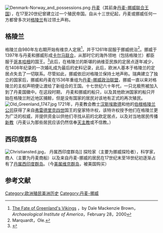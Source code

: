 [[File:Denmark-Norway_and_possessions.png|left]]
[[丹麦|丹麦]]（其前身[[丹麥-挪威|丹麦-挪威联合王国]]），在17至20世纪曾建立过一个殖民帝国。自从十三世纪起，丹麦或挪威任何一方都曾多次对[[格陵兰|格陵兰]]有过领土声称。

== 格陵兰 ==
格陵兰自980年左右期开始有维京人定居<ref>[http://www.archaeology.org/online/features/greenland/ The Fate of Greenland's Vikings] {{Wayback|url=http://www.archaeology.org/online/features/greenland/ |date=20121104204345 }}，by Dale Mackenzie Brown，''Archaeological Institute of America''，February 28，2000</ref>，并于1261年屈服于挪威统治<ref name="ole!">Marquardt，Ole. </ref>。挪威于1397年与丹麦和挪威形成[[卡尔马联合|卡尔马联合]]，从那时它的海外领地（包括格陵兰）都臣服于[[哥本哈根|哥本哈根]]的国王。<ref>{{cite book |last = Boraas|first = Tracey|year = 2002|title = Sweden|publisher = Capstone Press|page = 24|isbn = 0-7368-0939-2}}</ref>此后，在格陵兰的斯堪的纳维亚民族的定居点逐年减少，在1408年纪录的一次婚礼成为最后的史料记录，此后，欧洲人基本于格陵兰的定居点失去了一切联系。尽管如此，挪威依旧对格陵兰保持土地声称。瑞典建立了独立的国家后，挪威和丹麦在1536年重组为[[丹麥-挪威|丹麦-挪威政治联盟]]，挪威一直以来对格陵兰的主权声明便让渡给了新组合的王国。十七世纪六十年代，一只北极熊被加入到了丹麦国徽中。在这段时期， 丹麦和挪威的船只，以及其他欧洲国家的船只开始在格陵兰附近地区捕鲸，但是没有国家的居民对该地有正式的再次殖民。 
[[File:Old_Greenland_1747.jpg|thumb]]
1721年，丹麦教会教士[[汉斯埃歌德|汉斯埃歌德]]和他的[[伯根格陵兰公司|伯根格陵兰公司]]获得了来自[[弗雷德里克四世|弗雷德里克四世]]国王的皇家特许权，该特许权授予他们在格陵兰更为广泛的权威，并提供资金以供他们寻找从前的北欧定居点，以及对当地居民传播[[丹麦-挪威新教|新教]]（丹麦认为那些居民应该仍然信奉[[天主教|天主教]]或不信教。）

== 西印度群岛 ==
[[File:Christiansted.jpg|thumb]]， 丹属西印度群岛]]
探险家（主要为挪威探险者），科学家，商人（主要为丹麦商船）以及来自丹麦-挪威的居民在17世纪末至18世纪初逐渐占有了[[丹麥屬西印度群島|丹属西印度群岛]]。（今[[美屬維爾京群島|美属维京群岛]]，被美国购买）

== 参考文献 ==
{{Reflist|2}}
{{極地探險}}
[[Category:欧洲殖民美洲历史|Category:欧洲殖民美洲历史]]
[[Category:丹麦-挪威|Category:丹麦-挪威]]
